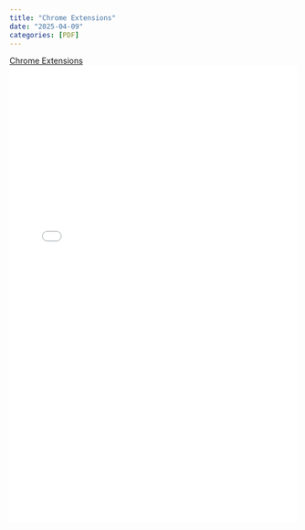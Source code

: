 ```yaml
---
title: "Chrome Extensions"
date: "2025-04-09"
categories: [PDF]
---
```


[Chrome Extensions](pdfs/Chrome Extensions.pdf)
![](pdfs/Chrome Extensions.pdf){width=100% height=800}
